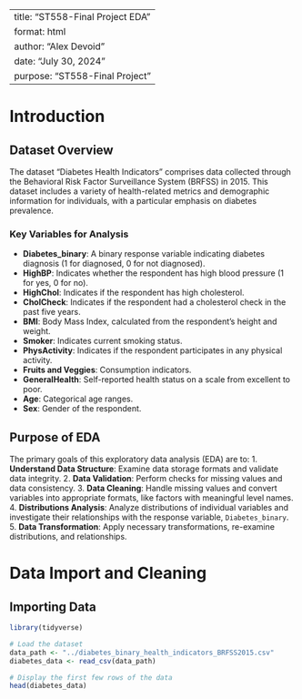
---
title: "ST558-Final Project EDA"
format: html
author: "Alex Devoid" 
date: "July 30, 2024"
purpose: "ST558-Final Project"
---


# Introduction

## Dataset Overview

The dataset "Diabetes Health Indicators" comprises data collected through the Behavioral Risk Factor Surveillance System (BRFSS) in 2015. This dataset includes a variety of health-related metrics and demographic information for individuals, with a particular emphasis on diabetes prevalence.

### Key Variables for Analysis
- **Diabetes_binary**: A binary response variable indicating diabetes diagnosis (1 for diagnosed, 0 for not diagnosed).
- **HighBP**: Indicates whether the respondent has high blood pressure (1 for yes, 0 for no).
- **HighChol**: Indicates if the respondent has high cholesterol.
- **CholCheck**: Indicates if the respondent had a cholesterol check in the past five years.
- **BMI**: Body Mass Index, calculated from the respondent's height and weight.
- **Smoker**: Indicates current smoking status.
- **PhysActivity**: Indicates if the respondent participates in any physical activity.
- **Fruits and Veggies**: Consumption indicators.
- **GeneralHealth**: Self-reported health status on a scale from excellent to poor.
- **Age**: Categorical age ranges.
- **Sex**: Gender of the respondent.

## Purpose of EDA
The primary goals of this exploratory data analysis (EDA) are to:
  1. **Understand Data Structure**: Examine data storage formats and validate data integrity.
2. **Data Validation**: Perform checks for missing values and data consistency.
3. **Data Cleaning**: Handle missing values and convert variables into appropriate formats, like factors with meaningful level names.
4. **Distributions Analysis**: Analyze distributions of individual variables and investigate their relationships with the response variable, `Diabetes_binary`.
5. **Data Transformation**: Apply necessary transformations, re-examine distributions, and relationships.

# Data Import and Cleaning

## Importing Data

```r
library(tidyverse)

# Load the dataset
data_path <- "../diabetes_binary_health_indicators_BRFSS2015.csv"
diabetes_data <- read_csv(data_path)

# Display the first few rows of the data
head(diabetes_data)
```
